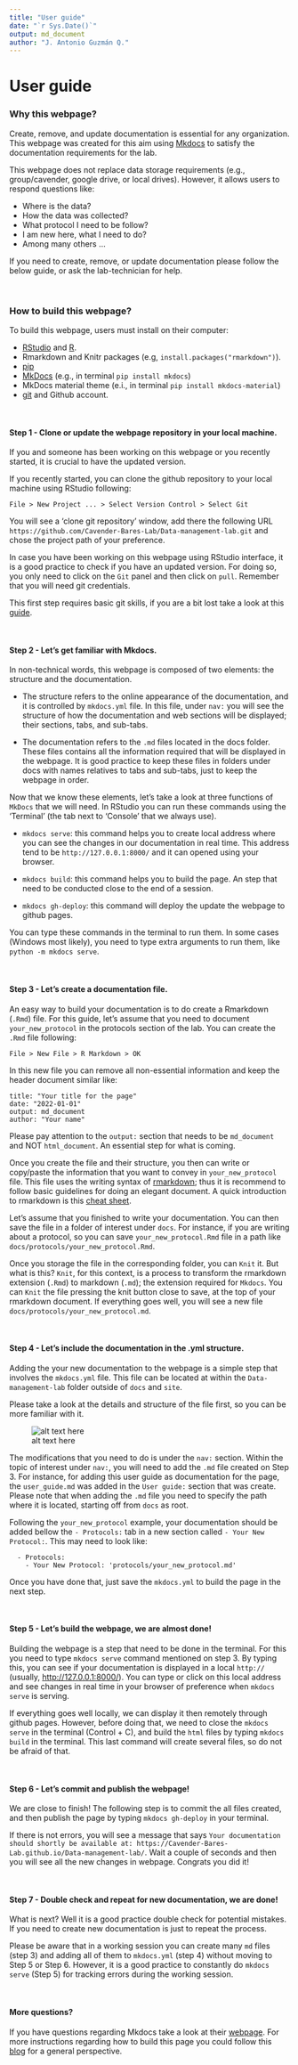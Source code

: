 ```yaml
---
title: "User guide"
date: "`r Sys.Date()`"
output: md_document
author: "J. Antonio Guzmán Q."
---
```


# User guide

### Why this webpage?

Create, remove, and update documentation is essential for any organization. 
This webpage was created for this aim using [Mkdocs](https://www.mkdocs.org/) to 
satisfy the documentation requirements for the lab. 

This webpage does not replace data storage requirements (e.g., group/cavender, 
google drive, or local drives). However, it allows users to respond questions like: 

- Where is the data?
- How the data was collected? 
- What protocol I need to be follow?
- I am new here, what I need to do?
- Among many others ...

If you need to create, remove, or update documentation please follow the below 
guide, or ask the lab-technician for help.

<br>

### How to build this webpage?

To build this webpage, users must install on their computer:

- [RStudio](https://www.rstudio.com/products/rstudio/download/) and [R](https://www.r-project.org/).
- Rmarkdown and Knitr packages (e.g, `install.packages("rmarkdown")`).
- [pip](https://pip.pypa.io/en/stable/cli/pip_install/) 
- [MkDocs](https://www.mkdocs.org/) (e.g., in terminal `pip install mkdocs`)
- MkDocs material theme (e.i., in terminal `pip install mkdocs-material`)
- [git](https://git-scm.com/downloads) and Github account.

<br>

#### Step 1 - Clone or update the webpage repository in your local machine.

If you and someone has been working on this webpage or you recently started, it is 
crucial to have the updated version. 

If you recently started, you can clone the github repository to your local machine
using RStudio following:

```
File > New Project ... > Select Version Control > Select Git 
```

You will see a 'clone git repository' window, add there the following URL
`https://github.com/Cavender-Bares-Lab/Data-management-lab.git` and chose the 
project path of your preference.

In case you have been working on this webpage using RStudio interface, 
it is a good practice to check if you have an updated version. For doing so, you only 
need to click on the `Git` panel and then click on `pull`. Remember that you will 
need git credentials.

This first step requires basic git skills, if you are a bit lost take a look 
at this [guide](https://www.geo.uzh.ch/microsite/reproducible_research/post/rr-rstudio-git/).

<br>

#### Step 2 - Let's get familiar with Mkdocs.

In non-technical words, this webpage is composed of two elements: the structure and
the documentation.

- The structure refers to the online appearance of the documentation, and it is 
  controlled by `mkdocs.yml` file. In this file, under `nav:` you will see the 
  structure of how the documentation and web sections will be displayed; their 
  sections, tabs, and sub-tabs.
  
- The documentation refers to the `.md` files located in the docs folder. These files
  contains all the information required that will be displayed in the webpage. It is 
  good practice to keep these files in folders under docs with names relatives 
  to tabs and sub-tabs, just to keep the webpage in order.

Now that we know these elements, let's take a look at three functions of `MkDocs` 
that we will need. In RStudio you can run these commands using the 'Terminal'
(the tab next to 'Console' that we always use).

- `mkdocs serve`: this command helps you to create local address where you can see the
  changes in our documentation in real time. This address tend to be `http://127.0.0.1:8000/`
  and it can opened using your browser.
  
- `mkdocs build`: this command helps you to build the page. An step that need to be
  conducted close to the end of a session.
  
- `mkdocs gh-deploy`: this command will deploy the update the webpage to github
  pages.
  
You can type these commands in the terminal to run them. 
In some cases (Windows most likely), you need to type extra arguments to run 
them, like `python -m mkdocs serve`.


<br>

#### Step 3 - Let's create a documentation file.

An easy way to build your documentation is to do create a Rmarkdown (`.Rmd`) file. 
For this guide, let's assume that you need to document `your_new_protocol` in the 
protocols section of the lab. You can create the `.Rmd` file following:

```
File > New File > R Markdown > OK
```

In this new file you can remove all non-essential information and keep the 
header document similar like:

```
title: "Your title for the page"
date: "2022-01-01"
output: md_document
author: "Your name"
```

Please pay attention to the `output:` section that needs to be `md_document` and 
NOT `html_document`. An essential step for what is coming.

Once you create the file and their structure, you then can write or copy/paste 
the information that you want to convey in `your_new_protocol` file. 
This file uses the writing syntax of [rmarkdown](https://rmarkdown.rstudio.com/); 
thus it is recommend to follow basic guidelines for doing an elegant document. 
A quick introduction to rmarkdown is this [cheat sheet](https://www.rstudio.com/wp-content/uploads/2015/02/rmarkdown-cheatsheet.pdf).

Let's assume that you finished to write your documentation. You can then save the 
file in a folder of interest under `docs`. For instance, if you are writing 
about a protocol, so you can save `your_new_protocol.Rmd` file in a path like `docs/protocols/your_new_protocol.Rmd`.

Once you storage the file in the corresponding folder, you can `Knit` it. But what 
is this? `Knit`, for this context, is a process to transform the rmarkdown extension 
(`.Rmd`) to markdown (`.md`); the extension required for `Mkdocs`. You can `Knit`
the file pressing the knit button close to save, at the top of your rmarkdown document.
If everything goes well, you will see a new file `docs/protocols/your_new_protocol.md`.

<br>

#### Step 4 - Let's include the documentation in the .yml structure.

Adding the your new documentation to the webpage is a simple step that involves 
the `mkdocs.yml` file. This file can be located at within the `Data-management-lab` 
folder outside of `docs` and `site`.

Please take a look at the details and structure of the file first, so you can be 
more familiar with it.

![alt text here](image/mkdocs_structure.png)  

The modifications that you need to do is under the `nav:` section. Within the topic
of interest under `nav:`, you will need to add the `.md` file created on Step 3. 
For instance, for adding this user guide as documentation for the page,
the `user_guide.md` was added in the `User guide:` section that was create. Please 
note that when adding the `.md` file you need to specify the path where it is located, starting off from `docs` as root.

Following the `your_new_protocol` example, your documentation should be added bellow
the `- Protocols:` tab in a new section called `- Your New Protocol:`. This may need
to look like:

```
  - Protocols:
    - Your New Protocol: 'protocols/your_new_protocol.md'

```

Once you have done that, just save the `mkdocs.yml` to build the page in the next 
step.

<br>

#### Step 5 - Let's build the webpage, we are almost done!

Building the webpage is a step that need to be done in the terminal. For this you 
need to type `mkdocs serve` command mentioned on step 3. By typing this, you can
see if your documentation is displayed in a local `http://` (usually, [http://127.0.0.1:8000/](http://127.0.0.1:8000/)). You can type or click on this local
address and see changes in real time in your browser of preference when `mkdocs serve`
is serving. 

If everything goes well locally, we can display it then remotely through github 
pages. However, before doing that, we need to close the `mkdocs serve` in the 
terminal (Control + C), and build the `html` files by typing `mkdocs build` in the
terminal. This last command  will create several files, so do not be afraid of that.

<br>

#### Step 6 - Let's commit and publish the webpage!

We are close to finish! The following step is to commit the all files created, 
and then publish the page by typing `mkdocs gh-deploy` in your terminal.

If there is not errors, you will see a message that says `Your documentation should shortly be available at: https://Cavender-Bares-Lab.github.io/Data-management-lab/`. 
Wait a couple of seconds and then you will see all the new changes in webpage. 
Congrats you did it!

<br>

#### Step 7 - Double check and repeat for new documentation, we are done!

What is next? Well it is a good practice double check for potential mistakes. If 
you need to create new documentation is just to repeat the process. 

Please be aware that in a working session you can create many `md` files (step 3) 
and adding all of them to `mkdocs.yml` (step 4) without moving to Step 5 or Step 6.
However, it is a good practice to constantly do `mkdocs serve` (Step 5) for tracking
errors during the working session.

<br>

#### More questions?

If you have questions regarding Mkdocs take a look at their [webpage](https://www.mkdocs.org/). For more instructions regarding how to build 
this page you could follow this [blog](https://ronnyhdez.github.io/blog/posts/2021-12-11-usingmkdocsrmd/) for a 
general perspective.